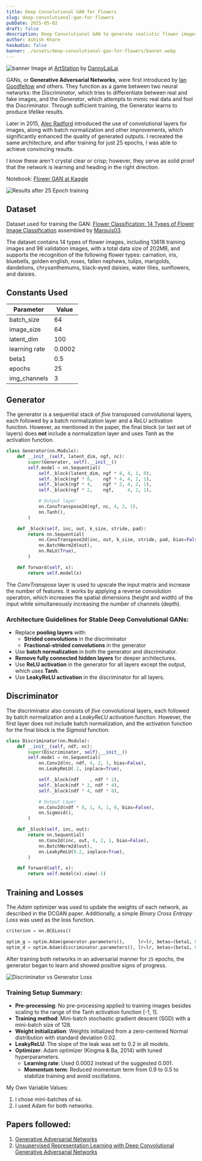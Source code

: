 ```yaml
---
title: Deep Convolutional GAN for Flowers
slug: deep-convolutional-gan-for-flowers
pubDate: 2025-05-02
draft: false
description: Deep Convolutional GAN to generate realistic flower images using the Flowers dataset.
author: Ashish Khare
hasAudio: false
banner: ./assets/deep-convolutional-gan-for-flowers/banner.webp
---
```


![banner](./assets/deep-convolutional-gan-for-flowers/banner.webp)
Image at [ArtStation](https://www.artstation.com/artwork/qQPleN) by [DannyLaiLai](https://www.artstation.com/danny008)

GANs, or **Generative Adversarial Networks**, were first introduced by [Ian Goodfellow](https://arxiv.org/abs/1406.2661) and others. They function as a game between two neural networks: the _Discriminator_, which tries to differentiate between real and fake images, and the _Generator_, which attempts to mimic real data and fool the Discriminator. Through sufficient training, the Generator learns to produce lifelike results.

Later in 2015, [Alec Radford](https://arxiv.org/abs/1511.06434) introduced the use of convolutional layers for images, along with batch normalization and other improvements, which significantly enhanced the quality of generated outputs. I recreated the same architecture, and after training for just 25 epochs, I was able to achieve convincing results.

I know these aren't crystal clear or crisp; however, they serve as solid proof that the network is learning and heading in the right direction.

Notebook: [Flower GAN at Kaggle](https://www.kaggle.com/code/ashishk1331/flower-gan/notebook)

![Results after 25 Epoch training](./assets/deep-convolutional-gan-for-flowers/results_25.webp)

## Dataset

Dataset used for training the GAN: [Flower Classification: 14 Types of Flower Image Classification](https://www.kaggle.com/datasets/marquis03/flower-classification) assembled by [Marquis03](https://www.kaggle.com/marquis03).

The dataset contains 14 types of flower images, including 13618 training images and 98 validation images, with a total data size of 202MB, and supports the recognition of the following flower types: carnation, iris, bluebells, golden english, roses, fallen nephews, tulips, marigolds, dandelions, chrysanthemums, black-eyed daisies, water lilies, sunflowers, and daisies.

## Constants Used

| Parameter     | Value  |
| ------------- | ------ |
| batch_size    | 64     |
| image_size    | 64     |
| latent_dim    | 100    |
| learning rate | 0.0002 |
| beta1         | 0.5    |
| epochs        | 25     |
| img_channels  | 3      |

## Generator

The generator is a sequential stack of _five_ transposed convolutional layers, each followed by a batch normalization layer and a _ReLU_ activation function. However, as mentioned in the paper, the final block (or last set of layers) does **not** include a normalization layer and uses _Tanh_ as the activation function.

```python
class Generator(nn.Module):
    def __init__(self, latent_dim, ngf, nc):
        super(Generator, self).__init__()
        self.model = nn.Sequential(
            self._block(latent_dim, ngf * 8, 4, 1, 0),
            self._block(ngf * 8,    ngf * 4, 4, 2, 1),
            self._block(ngf * 4,    ngf * 2, 4, 2, 1),
            self._block(ngf * 2,    ngf,     4, 2, 1),

            # Output layer
            nn.ConvTranspose2d(ngf, nc, 4, 2, 1),
            nn.Tanh(),
        )

    def _block(self, inc, out, k_size, stride, pad):
        return nn.Sequential(
            nn.ConvTranspose2d(inc, out, k_size, stride, pad, bias=False),
            nn.BatchNorm2d(out),
            nn.ReLU(True),
        )

    def forward(self, x):
        return self.model(x)
```

The _ConvTranspose_ layer is used to upscale the input matrix and increase the number of features. It works by applying a reverse convolution operation, which increases the spatial dimensions (height and width) of the input while simultaneously increasing the number of channels (depth).

### Architecture Guidelines for Stable Deep Convolutional GANs:

- Replace **pooling layers** with:
  - **Strided convolutions** in the discriminator
  - **Fractional-strided convolutions** in the generator
- Use **batch normalization** in both the generator and discriminator.
- **Remove fully connected hidden layers** for deeper architectures.
- Use **ReLU activation** in the generator for all layers except the output, which uses **Tanh**.
- Use **LeakyReLU activation** in the discriminator for all layers.

## Discriminator

The discriminator also consists of _five_ convolutional layers, each followed by batch normalization and a _LeakyReLU_ activation function. However, the first layer does not include batch normalization, and the activation function for the final block is the _Sigmoid_ function.

```python
class Discriminator(nn.Module):
    def __init__(self, ndf, nc):
        super(Discriminator, self).__init__()
        self.model = nn.Sequential(
            nn.Conv2d(nc, ndf, 4, 2, 1, bias=False),
            nn.LeakyReLU(.2, inplace=True),

            self._block(ndf    , ndf * 2),
            self._block(ndf * 2, ndf * 4),
            self._block(ndf * 4, ndf * 8),

            # Output Layer
            nn.Conv2d(ndf * 8, 1, 4, 1, 0, bias=False),
            nn.Sigmoid(),
        )

    def _block(self, inc, out):
        return nn.Sequential(
            nn.Conv2d(inc, out, 4, 2, 1, bias=False),
            nn.BatchNorm2d(out),
            nn.LeakyReLU(0.2, inplace=True),
        )

    def forward(self, x):
        return self.model(x).view(-1)
```

## Training and Losses

The _Adam_ optimizer was used to update the weights of each network, as described in the DCGAN paper. Additionally, a simple _Binary Cross Entropy Loss_ was used as the loss function.

```python
criterion = nn.BCELoss()

optim_g = optim.Adam(generator.parameters(),     lr=lr, betas=(beta1, 0.999))
optim_d = optim.Adam(discriminator.parameters(), lr=lr, betas=(beta1, 0.999))
```

After training both networks in an adversarial manner for `25` epochs, the generator began to learn and showed positive signs of progress.

![Discriminator vs Generator Loss](./assets/deep-convolutional-gan-for-flowers/losses.webp)

### Training Setup Summary:

- **Pre-processing**: No pre-processing applied to training images besides scaling to the range of the Tanh activation function [-1, 1].
- **Training method**: Mini-batch stochastic gradient descent (SGD) with a mini-batch size of 128.
- **Weight initialization**: Weights initialized from a zero-centered Normal distribution with standard deviation 0.02.
- **LeakyReLU**: The slope of the leak was set to 0.2 in all models.
- **Optimizer**: Adam optimizer (Kingma & Ba, 2014) with tuned hyperparameters.
  - **Learning rate**: Used 0.0002 instead of the suggested 0.001.
  - **Momentum term**: Reduced momentum term from 0.9 to 0.5 to stabilize training and avoid oscillations.

My Own Variable Values:

1. I chose mini-batches of `64`.
2. I used Adam for both networks.

## Papers followed:

1. [Generative Adversarial Networks](https://arxiv.org/abs/1406.2661)
2. [Unsupervised Representation Learning with Deep Convolutional Generative Adversarial Networks](https://arxiv.org/abs/1511.06434)
